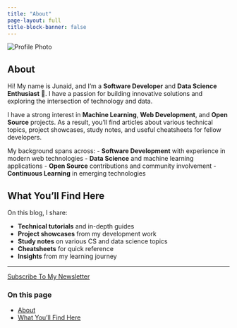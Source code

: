 ```yaml
---
title: "About"
page-layout: full
title-block-banner: false
---
```


::: {.column-page}

<div class="about-container">

<div class="profile-section">
<img src="https://via.placeholder.com/300x300/9A7BB0/ffffff?text=Your+Photo" alt="Profile Photo" class="profile-image">
</div>

<div class="about-content">

# About

Hi! My name is Junaid, and I'm a **Software Developer** and **Data Science Enthusiast** 🚀. I have a passion for building innovative solutions and exploring the intersection of technology and data.

I have a strong interest in **Machine Learning**, **Web Development**, and **Open Source** projects. As a result, you'll find articles about various technical topics, project showcases, study notes, and useful cheatsheets for fellow developers.

My background spans across:
- **Software Development** with experience in modern web technologies
- **Data Science** and machine learning applications
- **Open Source** contributions and community involvement
- **Continuous Learning** in emerging technologies

## What You'll Find Here

On this blog, I share:

- **Technical tutorials** and in-depth guides
- **Project showcases** from my development work
- **Study notes** on various CS and data science topics
- **Cheatsheets** for quick reference
- **Insights** from my learning journey

---

<div class="newsletter-section">
<a href="#" class="newsletter-btn">Subscribe To My Newsletter</a>
</div>

</div>

</div>

:::

<div class="sidebar-toc">

### On this page
- [About](#about)
- [What You'll Find Here](#what-youll-find-here)

</div>